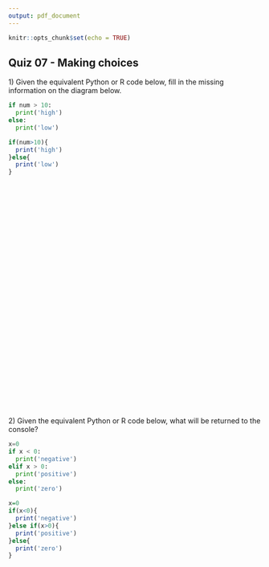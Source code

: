 ```yaml
---
output: pdf_document
---
```


\pagenumbering{gobble}

```r
knitr::opts_chunk$set(echo = TRUE)
```

## Quiz 07 - Making choices

1\) Given the equivalent Python or R code below, fill in the missing information on the diagram below.

```python
if num > 10:
  print('high')
else:
  print('low')
```

```r
if(num>10){
  print('high')
}else{
  print('low')
}
```

&nbsp;

&nbsp;

&nbsp;

&nbsp;

&nbsp;

&nbsp;

&nbsp;

&nbsp;

&nbsp;

&nbsp;

&nbsp;

&nbsp;

&nbsp;

&nbsp;

&nbsp;

2\) Given the equivalent Python or R code below, what will be returned to the console?

```python
x=0
if x < 0:
  print('negative')
elif x > 0:
  print('positive')
else:
  print('zero')
```

```r
x=0
if(x<0){
  print('negative')
}else if(x>0){
  print('positive')
}else{
  print('zero')
}
```

